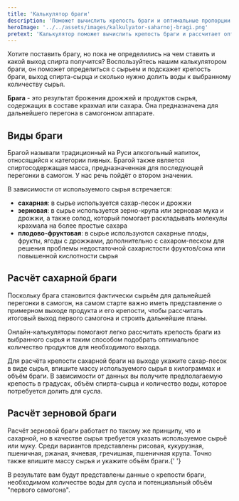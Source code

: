 ```yaml
---
title: 'Калькулятор браги'
description: 'Поможет вычислить крепость браги и оптимальные пропорции сырья и воды для затора'
heroImage: '../../assets/images/kalkulyator-saharnoj-bragi.png'
pretext: 'Калькулятор поможет вычислить крепость браги и рассчитает оптимальные пропорции сырья и воды для затора.'
---
```


<p className='mt-6'>
	Хотите поставить брагу, но пока не определились на чем ставить и какой выход спирта получится?
	Воспользуйтесь нашим калькулятором браги, он поможет определиться с сырьем и подскажет крепость
	браги, выход спирта-сырца и сколько нужно долить воды к выбранному количеству сырья.
</p>
<div className='border-2 rounded-lg my-6 p-6'>
	<b>Брага</b> - это результат брожения дрожжей и продуктов сырья, содержащих в составе крахмал или
	сахара. Она предназначена для дальнейшего перегона в самогонном аппарате.
</div>
<h2 class='text-4xl'>Виды браги</h2>
<p className='mt-6'>
	Брагой называли традиционный на Руси алкогольный напиток, относящийся к категории пивных. Брагой
	также является спиртосодержащая масса, предназначенная для последующей перегонки в самогон. У нас
	речь пойдёт о втором значении.
</p>
<p className='mt-6'>В зависимости от используемого сырья встречается:</p>
<ul className='mt-6 list-disc pl-6'>
	<li>
		<b>сахарная</b>: в сырье используется сахар-песок и дрожжи
	</li>
	<li>
		<b>зерновая</b>: в сырье используется зерно-крупа или зерновая мука и дрожжи, а также солод,
		который помогает раскладывать молекулы крахмала на более простые сахара
	</li>
	<li>
		<b>плодово-фруктовая</b>: в сырье используются сахарные плоды, фрукты, ягоды с дрожжами,
		дополнительно с сахаром-песком для решения проблемы недостаточной сахаристости фруктов/сока или
		повышенной кислотности сырья
	</li>
</ul>
<h2 className='text-4xl mt-6'>Расчёт сахарной браги</h2>
<p className='mt-6'>
	Поскольку брага становится фактически сырьём для дальнейшей перегонки в самогон, на самом старте
	важно иметь представление о примерном выходе продукта и его крепости, чтобы рассчитать итоговый
	выход первого самогона и строить дальнейшие планы.
</p>
<p className='mt-6'>
	Онлайн-калькуляторы помогают легко рассчитать крепость браги из выбранного сырья и таким способом
	подобрать оптимальное количество продуктов для необходимого выхода.
</p>
<p className='mt-6'>
	Для расчёта крепости сахарной браги на выходе укажите сахар-песок в виде сырья, впишите массу
	используемого сырья в килограммах и объём браги. В зависимости от данных вы получите
	предполагаемую крепость в градусах, объём спирта-сырца и количество воды, которое потребуется
	долить для сусла.
</p>
<h2 className='text-4xl mt-6'>Расчёт зерновой браги</h2>
<p className='mt-6'>
	Расчёт зерновой браги работает по такому же принципу, что и сахарной, но в качестве сырья
	требуется указать используемое сырьё или муку. Среди вариантов представлены рисовая, кукурузная,
	пшеничная, ржаная, ячневая, гречишная, пшеничная крупа. Точно также впишите массу сырья и укажите
	объём браги.{' '}
</p>
<p className='mt-6'>
	В результате вам будут представлены данные о крепости браги, необходимом количестве воды для сусла
	и потенциальный объём "первого самогона".
</p>
